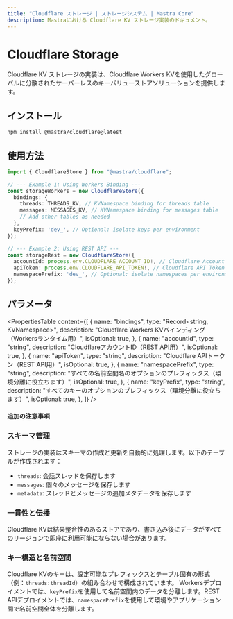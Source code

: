 ```yaml
---
title: "Cloudflare ストレージ | ストレージシステム | Mastra Core"
description: Mastraにおける Cloudflare KV ストレージ実装のドキュメント。
---
```


# Cloudflare Storage

Cloudflare KV ストレージの実装は、Cloudflare Workers KVを使用したグローバルに分散されたサーバーレスのキーバリューストアソリューションを提供します。

## インストール

```bash copy
npm install @mastra/cloudflare@latest
```

## 使用方法

```typescript copy showLineNumbers
import { CloudflareStore } from "@mastra/cloudflare";

// --- Example 1: Using Workers Binding ---
const storageWorkers = new CloudflareStore({
  bindings: {
    threads: THREADS_KV, // KVNamespace binding for threads table
    messages: MESSAGES_KV, // KVNamespace binding for messages table
    // Add other tables as needed
  },
  keyPrefix: 'dev_', // Optional: isolate keys per environment
});

// --- Example 2: Using REST API ---
const storageRest = new CloudflareStore({
  accountId: process.env.CLOUDFLARE_ACCOUNT_ID!, // Cloudflare Account ID
  apiToken: process.env.CLOUDFLARE_API_TOKEN!, // Cloudflare API Token
  namespacePrefix: 'dev_', // Optional: isolate namespaces per environment
});
```

## パラメータ

<PropertiesTable
  content={[
    {
      name: "bindings",
      type: "Record<string, KVNamespace>",
      description: "Cloudflare Workers KVバインディング（Workersランタイム用）",
      isOptional: true,
    },
    {
      name: "accountId",
      type: "string",
      description: "CloudflareアカウントID（REST API用）",
      isOptional: true,
    },
    {
      name: "apiToken",
      type: "string",
      description: "Cloudflare APIトークン（REST API用）",
      isOptional: true,
    },
    {
      name: "namespacePrefix",
      type: "string",
      description: "すべての名前空間名のオプションのプレフィックス（環境分離に役立ちます）",
      isOptional: true,
    },
    {
      name: "keyPrefix",
      type: "string",
      description: "すべてのキーのオプションのプレフィックス（環境分離に役立ちます）",
      isOptional: true,
    },
  ]}
/>

#### 追加の注意事項

### スキーマ管理

ストレージの実装はスキーマの作成と更新を自動的に処理します。以下のテーブルが作成されます：

- `threads`: 会話スレッドを保存します
- `messages`: 個々のメッセージを保存します
- `metadata`: スレッドとメッセージの追加メタデータを保存します

### 一貫性と伝播

Cloudflare KVは結果整合性のあるストアであり、書き込み後にデータがすべてのリージョンで即座に利用可能にならない場合があります。

### キー構造と名前空間

Cloudflare KVのキーは、設定可能なプレフィックスとテーブル固有の形式（例：`threads:threadId`）の組み合わせで構成されています。
Workersデプロイメントでは、`keyPrefix`を使用して名前空間内のデータを分離します。REST APIデプロイメントでは、`namespacePrefix`を使用して環境やアプリケーション間で名前空間全体を分離します。
